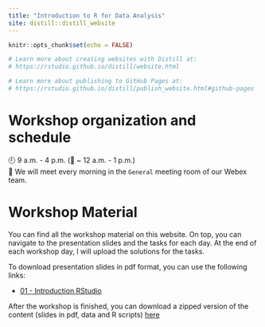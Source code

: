 ```yaml
---
title: "Introduction to R for Data Analysis"
site: distill::distill_website
---
```


```r
knitr::opts_chunk$set(echo = FALSE)

# Learn more about creating websites with Distill at:
# https://rstudio.github.io/distill/website.html

# Learn more about publishing to GitHub Pages at:
# https://rstudio.github.io/distill/publish_website.html#github-pages

```

# Workshop organization and schedule

🕘 9 a.m. - 4 p.m. (🥪 ~ 12 a.m. - 1 p.m.)<br>
📍 We will meet every morning in the `General` meeting room of our Webex team.


# Workshop Material

You can find all the workshop material on this website.
On top, you can navigate to the presentation slides and the tasks for each day.
At the end of each workshop day, I will upload the solutions for the tasks.

To download presentation slides in pdf format, you can use the following links:

- <a href="./slides/01_01_RStudio.pdf" download> 01 - Introduction RStudio</a>

After the workshop is finished, you can download a zipped version of the content (slides in pdf, data and R scripts) <a href="intro-r-data-analysis-project.zip" download>here</a>
